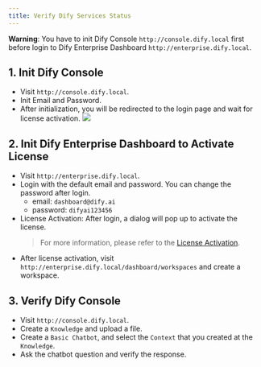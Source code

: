 ```yaml
---
title: Verify Dify Services Status
---
```


**Warning**: You have to init Dify Console `http://console.dify.local` first before login to Dify Enterprise Dashboard `http://enterprise.dify.local`.

## 1. Init Dify Console
- Visit `http://console.dify.local`.
- Init Email and Password.
- After initialization, you will be redirected to the login page and wait for license activation.
![](/images/license-inactive.png)

## 2. Init Dify Enterprise Dashboard to Activate License
- Visit `http://enterprise.dify.local`.
- Login with the default email and password. You can change the password after login.
    - email: `dashboard@dify.ai`
    - password: `difyai123456`
- License Activation: After login, a dialog will pop up to activate the license.
    > For more information, please refer to the [License Activation](/en-us/deployment/license-activation).
- After license activation, visit `http://enterprise.dify.local/dashboard/workspaces` and create a workspace.

## 3. Verify Dify Console
- Visit `http://console.dify.local`.
- Create a `Knowledge` and upload a file.
- Create a `Basic Chatbot`, and select the `Context` that you created at the `Knowledge`.
- Ask the chatbot question and verify the response.

